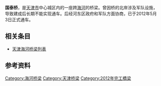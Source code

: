 '''国泰桥'''，是[[天津市|天津市]]中心城区内的一座跨[[海河|海河]]的桥梁。曾因桥的北岸涉及军队设施，导致建成后长期不能实现通车。后经河东区政府和军队方面协商，已于2012年5月3日正式通车。

== 相关条目 ==

*[[天津海河桥梁列表|天津海河桥梁列表]]

== 参考资料 ==
{{注脚}}
{{天津小作品}}
{{天津桥隧}}
{{天津海河桥梁}}
[[Category:海河桥梁|Category:海河桥梁]]
[[Category:天津桥梁|Category:天津桥梁]]
[[Category:2012年完工橋梁|Category:2012年完工橋梁]]